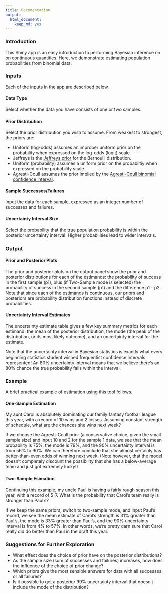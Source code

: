 ```yaml
---
title: Documentation
output:
  html_document:
    keep_md: yes
---
```


### Introduction

This Shiny app is an easy introduction to performing Bayesian inference on on continuous quantities. Here, we demonstrate estimating population probabilities from binomial data.

### Inputs

Each of the inputs in the app are described below.

#### Data Type

Select whether the data you have consists of one or two samples.

#### Prior Distribution

Select the prior distribution you wish to assume. From weakest to strongest, the priors are:

* Uniform (log-odds) assumes an improper uniform prior on the probability when expressed on the log-odds (logit) scale.
* Jeffreys is the [Jeffreys prior](https://en.wikipedia.org/wiki/Jeffreys_prior) for the Bernoulli distribution.
* Uniform (probability) assumes a uniform prior on the probabiltiy when expressed on the probability scale.
* Agresti-Coull assumes the prior implied by the [Agresti-Coull binomial confidence interval](https://en.wikipedia.org/wiki/Binomial_proportion_confidence_interval#Agresti-Coull_Interval).

#### Sample Successes/Failures

Input the data for each sample, expressed as an integer number of successes and failures.

#### Uncertainty Interval Size

Select the probability that the true population probability is within the posterior uncertainty interval. Higher probabilities lead to wider intervals.

### Output

#### Prior and Posterior Plots

The prior and posterior plots on the output panel show the prior and posterior distributions for each of the estimands: the probability of success in the first sample (p1), plus (if Two-Sample mode is selected) the probability of success in the second sample (p1) and the difference p1 - p2. Note that since each of the estimands is continuous, our priors and posteriors are probability distribution functions instead of discrete probabilities.

#### Uncertainty Interval Estimates

The uncertainty estimate table gives a few key summary metrics for each estimand: the mean of the posterior distribution, the mode (the peak of the distribution, or its most likely outcome), and an uncertainty interval for the estimate.

Note that the uncertainty interval in Bayesian statistics is exactly what every beginning statistics student wished frequentist confidence intervals represented! An 80% uncertainty interval means that we believe there's an 80% chance the true probability falls within the interval.

### Example

A brief practical example of estimation using this tool follows.

#### One-Sample Estimation

My aunt Carol is absolutely dominating our family fantasy football league this year, with a record of 10 wins and 2 losses. Assuming constant strength of schedule, what are the chances she wins next week?

If we choose the Agresti-Coull prior (a conservative choice, given the small sample size) and input 10 and 2 for the sample 1 data, we see that the mean probability is 75%, the mode is 79%, and the 90% uncertainty interval is from 56% to 90%. We can therefore conclude that she almost certainly has better-than-even odds of winning next week. (Note however, that the model doesn't completely discount the possibility that she has a below-average team and just got extremely lucky!)

#### Two-Sample Esimation

Continuing this example, my uncle Paul is having a fairly rough season this year, with a record of 5-7. What is the probability that Carol's team really is stronger than Paul's?

If we keep the same priors, switch to two-sample mode, and input Paul's record, we see the mean estimate of Carol's strength is 31% greater than Paul's, the mode is 33% greater than Paul's, and the 90% uncertainty interval is from 4% to 57%. In other words, we're pretty darn sure that Carol really did do better than Paul in the draft this year.

### Suggestions for Further Exploration

* What effect does the choice of prior have on the posterior distributions?
* As the sample size (sum of successes and failures) increases, how does the influence of the choice of prior change?
* Which priors give the most sensible answers for data with all successes or all failures?
* Is it possible to get a posterior 99% uncertainty interval that doesn't include the mode of the distribution?
